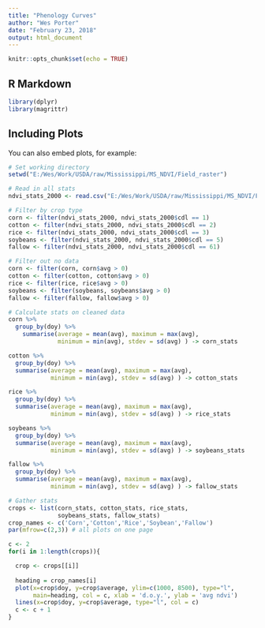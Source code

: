 ```yaml
---
title: "Phenology Curves"
author: "Wes Porter"
date: "February 23, 2018"
output: html_document
---
```


```r
knitr::opts_chunk$set(echo = TRUE)
```

## R Markdown

```r
library(dplyr)
library(magrittr)
```


## Including Plots

You can also embed plots, for example:

```r
# Set working directory
setwd("E:/Wes/Work/USDA/raw/Mississippi/MS_NDVI/Field_raster")

# Read in all stats
ndvi_stats_2000 <- read.csv("E:/Wes/Work/USDA/raw/Mississippi/MS_NDVI/Field_raster/ndvi_stats_2000.csv", stringsAsFactors = FALSE)

# Filter by crop type
corn <- filter(ndvi_stats_2000, ndvi_stats_2000$cdl == 1)
cotton <- filter(ndvi_stats_2000, ndvi_stats_2000$cdl == 2)
rice <- filter(ndvi_stats_2000, ndvi_stats_2000$cdl == 3)
soybeans <- filter(ndvi_stats_2000, ndvi_stats_2000$cdl == 5)
fallow <- filter(ndvi_stats_2000, ndvi_stats_2000$cdl == 61)

# Filter out no data
corn <- filter(corn, corn$avg > 0)
cotton <- filter(cotton, cotton$avg > 0)
rice <- filter(rice, rice$avg > 0)
soybeans <- filter(soybeans, soybeans$avg > 0)
fallow <- filter(fallow, fallow$avg > 0)

# Calculate stats on cleaned data
corn %>%
  group_by(doy) %>%
    summarise(average = mean(avg), maximum = max(avg), 
              minimum = min(avg), stdev = sd(avg) ) -> corn_stats

cotton %>%
  group_by(doy) %>%
  summarise(average = mean(avg), maximum = max(avg), 
            minimum = min(avg), stdev = sd(avg) ) -> cotton_stats

rice %>%
  group_by(doy) %>%
  summarise(average = mean(avg), maximum = max(avg), 
            minimum = min(avg), stdev = sd(avg) ) -> rice_stats

soybeans %>%
  group_by(doy) %>%
  summarise(average = mean(avg), maximum = max(avg), 
            minimum = min(avg), stdev = sd(avg) ) -> soybeans_stats

fallow %>%
  group_by(doy) %>%
  summarise(average = mean(avg), maximum = max(avg), 
            minimum = min(avg), stdev = sd(avg) ) -> fallow_stats

# Gather stats
crops <- list(corn_stats, cotton_stats, rice_stats, 
              soybeans_stats, fallow_stats)
crop_names <- c('Corn','Cotton','Rice','Soybean','Fallow')
par(mfrow=c(2,3)) # all plots on one page 

c <- 2 
for(i in 1:length(crops)){ 

  crop <- crops[[i]]
  
  heading = crop_names[i] 
  plot(x=crop$doy, y=crop$average, ylim=c(1000, 8500), type="l", 
       main=heading, col = c, xlab = 'd.o.y.', ylab = 'avg ndvi') 
  lines(x=crop$doy, y=crop$average, type="l", col = c)
  c <- c + 1
}
```

